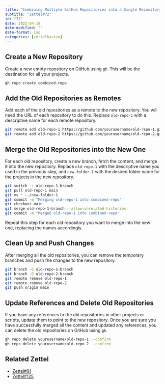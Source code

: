 ```yaml
---
title: "Combining Multiple GitHub Repositories into a Single Repository"
subtitle: "Zettel#72"
id: "72"
date: 2023-04-16
date-modified: ""
date-format: iso
categories: [zettelkasten]
---
```

## Create a New Repository

Create a new empty repository on GitHub using `gh`. This will be the destination for all your projects.

```bash
gh repo create combined-repo
```

## Add the Old Repositories as Remotes

Add each of the old repositories as a remote to the new repository. You will need the URL of each repository to do this. Replace `old-repo-1` with a descriptive name for each remote repository.

```bash
git remote add old-repo-1 https://github.com/yourusername/old-repo-1.git
git remote add old-repo-2 https://github.com/yourusername/old-repo-2.git
```

## Merge the Old Repositories into the New One

For each old repository, create a new branch, fetch the content, and merge it into the new repository. Replace `old-repo-1` with the descriptive name you used in the previous step, and `new-folder-1` with the desired folder name for the projects in the new repository.

```bash
git switch -c old-repo-1-branch
git pull old-repo-1 main
git mv * ../new-folder-1
git commit -m "Merging old-repo-1 into combined-repo"
git checkout main
git merge old-repo-1-branch --allow-unrelated-histories
git commit -m "Merged old-repo-1 into combined-repo"
```

Repeat this step for each old repository you want to merge into the new one, replacing the names accordingly.

## Clean Up and Push Changes

After merging all the old repositories, you can remove the temporary branches and push the changes to the new repository.

```bash
git branch -D old-repo-1-branch
git branch -D old-repo-2-branch
git remote remove old-repo-1
git remote remove old-repo-2
git push origin main
```

## Update References and Delete Old Repositories

If you have any references to the old repositories in other projects or scripts, update them to point to the new repository. Once you are sure you have successfully merged all the content and updated any references, you can delete the old repositories on GitHub using `gh`.

```bash
gh repo delete yourusername/old-repo-1 --confirm
gh repo delete yourusername/old-repo-2 --confirm
```

## Related Zettel

* [Zettel#91](/zettel/91)
* [Zettel#125](/zettel/125)
